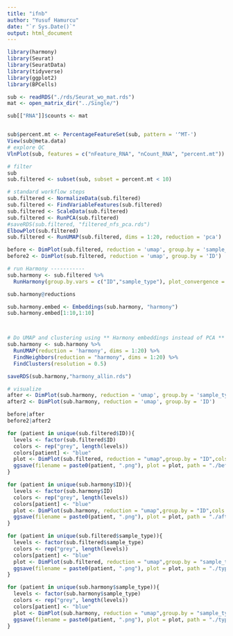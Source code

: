 ---
title: "ifnb"
author: "Yusuf Hamurcu"
date: "`r Sys.Date()`"
output: html_document
---

```{r}
library(harmony)
library(Seurat)
library(SeuratData)
library(tidyverse)
library(ggplot2)
library(BPCells)
```


```{r}
sub <- readRDS("./rds/Seurat_wo_mat.rds")
mat <- open_matrix_dir("../Single/")

sub[["RNA"]]$counts <- mat


sub$percent.mt <- PercentageFeatureSet(sub, pattern = '^MT-')
View(sub@meta.data)
# explore QC
VlnPlot(sub, features = c("nFeature_RNA", "nCount_RNA", "percent.mt"))

# filter
sub
sub.filtered <- subset(sub, subset = percent.mt < 10)

# standard workflow steps
sub.filtered <- NormalizeData(sub.filtered)
sub.filtered <- FindVariableFeatures(sub.filtered)
sub.filtered <- ScaleData(sub.filtered)
sub.filtered <- RunPCA(sub.filtered)
#saveRDS(sub.filtered, "filtered_nfs_pca.rds")
ElbowPlot(sub.filtered)
sub.filtered <- RunUMAP(sub.filtered, dims = 1:20, reduction = 'pca')

before <- DimPlot(sub.filtered, reduction = 'umap', group.by = 'sample_type')
before2 <- DimPlot(sub.filtered, reduction = 'umap', group.by = 'ID')

# run Harmony -----------
sub.harmony <- sub.filtered %>%
  RunHarmony(group.by.vars = c("ID","sample_type"), plot_convergence = FALSE)

sub.harmony@reductions

sub.harmony.embed <- Embeddings(sub.harmony, "harmony")
sub.harmony.embed[1:10,1:10]



# Do UMAP and clustering using ** Harmony embeddings instead of PCA **
sub.harmony <- sub.harmony %>%
  RunUMAP(reduction = 'harmony', dims = 1:20) %>%
  FindNeighbors(reduction = "harmony", dims = 1:20) %>%
  FindClusters(resolution = 0.5)

saveRDS(sub.harmony,"harmony_allin.rds")

# visualize 
after <- DimPlot(sub.harmony, reduction = 'umap', group.by = 'sample_type')
after2 <- DimPlot(sub.harmony, reduction = 'umap', group.by = 'ID')

before|after
before2|after2

```

```{r}
for (patient in unique(sub.filtered$ID)){
  levels <- factor(sub.filtered$ID)
  colors <- rep("grey", length(levels))
  colors[patient] <- "blue"
  plot <- DimPlot(sub.filtered, reduction = "umap",group.by = "ID",cols = colors) + theme(legend.position = "none")
  ggsave(filename = paste0(patient, ".png"), plot = plot, path = "./before_harm")
}

for (patient in unique(sub.harmony$ID)){
  levels <- factor(sub.harmony$ID)
  colors <- rep("grey", length(levels))
  colors[patient] <- "blue"
  plot <- DimPlot(sub.harmony, reduction = "umap",group.by = "ID",cols = colors) + theme(legend.position = "none")
  ggsave(filename = paste0(patient, ".png"), plot = plot, path = "./after_harm")
}

for (patient in unique(sub.filtered$sample_type)){
  levels <- factor(sub.filtered$sample_type)
  colors <- rep("grey", length(levels))
  colors[patient] <- "blue"
  plot <- DimPlot(sub.filtered, reduction = "umap",group.by = "sample_type",cols = colors) + theme(legend.position = "none")
  ggsave(filename = paste0(patient, ".png"), plot = plot, path = "./type_before_harm")
}

for (patient in unique(sub.harmony$sample_type)){
  levels <- factor(sub.harmony$sample_type)
  colors <- rep("grey", length(levels))
  colors[patient] <- "blue"
  plot <- DimPlot(sub.harmony, reduction = "umap",group.by = "sample_type",cols = colors) + theme(legend.position = "none")
  ggsave(filename = paste0(patient, ".png"), plot = plot, path = "./type_after_harm")
}
```






































